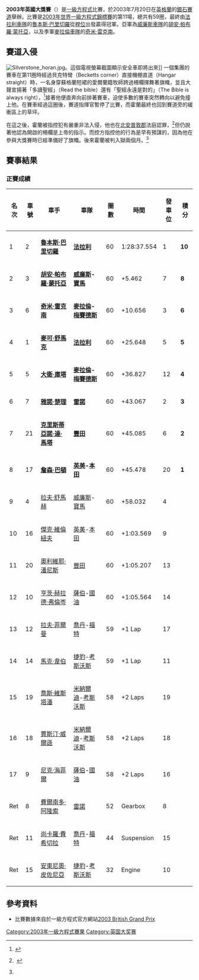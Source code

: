 {{coord|52|04|43|N|1|01|01|W|source:kolossus-nowiki|display=title}}
{{noteTA
|G1=F1
}}
{{Infobox Grand Prix race report
|Type          = F1
|Country       = United Kingdom
|Grand Prix    = 英國
|Date          = 7月20日
|Year          = 2003
|Image         = Circuit Silverstone.png
|Caption       = 2000年修改後的銀石賽道
|Race_No       = 11
|Season_No     = 16
|Official name = LVI {{link-en|富士達啤酒|Foster's Lager|Foster's}} [[英國大獎賽|British Grand Prix]]
|Location      = [[英格蘭|英格蘭]][[北安普敦郡|北安普敦郡]]與[[白金漢郡|白金漢郡]][[銀石|銀石]][[銀石賽道|銀石賽道]]
|Course        = 永久性賽道
|Course_mi     = 3.194
|Course_km     = 5.141
|Distance_laps = 60
|Distance_mi   = 191.640
|Distance_km   = 308.460
|Scheduled_laps = 60
|Scheduled_mi   = 191.603
|Scheduled_km   = 308.355
|Weather = 乾燥
|Pole_Driver = [[魯本斯·巴里切羅|魯本斯·巴里切羅]]
|Pole_Country = Brazil
|Pole_Team = [[法拉利車隊|法拉利]]
|Pole_Time = 1:21.209
|Fast_Driver = [[魯本斯·巴里切羅|魯本斯·巴里切羅]]
|Fast_Country = Brazil
|Fast_Team = [[法拉利車隊|法拉利]]
|Fast_Time = 1:22.236
|Fast_Lap = 38
|First_Driver = [[魯本斯·巴里切羅|魯本斯·巴里切羅]]
|First_Team = [[法拉利車隊|法拉利]]
|First_Country = Brazil
|Second_Driver = [[胡安·帕布羅·蒙托亞|胡安·帕布羅·蒙托亞]]
|Second_Team = [[威廉斯車隊|威廉斯]]-[[寶馬索伯車隊|寶馬]]
|Second_Country= Colombia
|Third_Driver = [[奇米·雷克南|奇米·雷克南]]
|Third_Team = [[麥拉倫車隊|麥拉倫]]-[[梅賽德斯車隊|梅賽德斯]]
|Third_Country = Finland
}}

'''2003年英國大獎賽'''（{{lang-en|2003 British Grand Prix}}）是[[一級方程式|一級方程式]]比賽，於2003年7月20日在[[英格蘭|英格蘭]]的[[銀石賽道|銀石賽道]]舉辦。比賽是[[2003年世界一級方程式錦標賽|2003年世界一級方程式錦標賽]]的第11場，總共有59圈，最終由[[法拉利車隊|法拉利車隊]]的[[魯本斯·巴里切羅|魯本斯·巴里切羅]]從[[桿位|桿位]]出發贏得冠軍。亞軍為[[威廉斯車隊|威廉斯車隊]]的[[胡安·帕布羅·蒙托亞|胡安·帕布羅·蒙托亞]]，以及季軍[[麥拉倫車隊|麥拉倫車隊]]的[[奇米·雷克南|奇米·雷克南]]。

==賽道入侵==
[[Image:Silverstone_horan.jpg|thumb]]。這個電視螢幕截圖顯示安全車即將出來]]
一個集團的賽車在第11圈時經過貝克特彎（Becketts corner）直接機棚直道（Hangar straight）時，一名身穿蘇格蘭短裙的愛爾蘭籍牧師{{link-en|尼爾·霍蘭|Neil Horan}}跨過柵欄揮舞著旗幟，並且大聲宣揚著「多讀聖經」（Read the bible）還有「聖經永遠是對的」（The Bible is always right），<ref name=NewSeekers>{{cite news |first= |last= |title=The new seekers |url=http://news.bbc.co.uk/2/hi/uk_news/magazine/3242953.stm |format= |publisher=BBC Sports |date=2003-11-05 |accessdate=26 August 2006 |archive-date=2016-08-17 |archive-url=https://web.archive.org/web/20160817050625/http://news.bbc.co.uk/2/hi/uk_news/magazine/3242953.stm |dead-url=no }}</ref>接著他便直奔向前排著賽車，迫使多數的賽車突然轉向以避免撞上他。在賽車經過這圈後，賽道指揮官暫停了比賽，而霍蘭最終也回到賽道旁的緩衝區上的草坪。

在這之後，霍蘭被指控犯有嚴重非法入侵，他也在[[北安普敦郡|北安普敦郡]]法庭認罪，<ref>{{cite news |first= |last= |title=Ex-priest admits Grand Prix invasion |url=http://news.bbc.co.uk/2/hi/uk_news/england/northamptonshire/3142515.stm |format= |publisher=BBC Sports |date=2003-08-11 |accessdate=26 August 2006 |archive-date=2014-04-29 |archive-url=https://web.archive.org/web/20140429051013/http://news.bbc.co.uk/2/hi/uk_news/england/northamptonshire/3142515.stm |dead-url=no }} </ref>但仍說著他認為開啟的柵欄是上帝的指示。而控方指控他的行為是早有預謀的，因為他在參與大獎賽時已經準備好了旗幟。後來霍蘭被判入獄兩個月。<ref name=NewSeekers/>

== 賽事結果 ==
===正賽成績===
{| class="wikitable" style="font-size: 95%;"
|-
! 名次!! 車號!! 車手!! 車隊!! 圈數 !! 時間 !! 發車位 !! 積分
|-
! 1
| 2
| {{flagicon|Brazil}} '''[[魯本斯·巴里切羅|魯本斯·巴里切羅]]'''
| '''[[法拉利車隊|法拉利]]'''
| 60
| 1:28:37.554
| 1
| '''10'''
|-
! 2
| 3
| {{flagicon|Colombia}} '''[[胡安·帕布羅·蒙托亞|胡安·帕布羅·蒙托亞]]'''
| '''[[威廉斯車隊|威廉斯]]-[[寶馬索伯車隊|寶馬]]'''
| 60
| +5.462 
| 7
| '''8'''
|-
! 3
| 6
| {{flagicon|Finland}} '''[[奇米·雷克南|奇米·雷克南]]'''
| '''[[麥拉倫車隊|麥拉倫]]-[[梅賽德斯車隊|梅賽德斯]]'''
| 60
| +10.656 
| 3
| '''6'''
|-
! 4
| 1
| {{flagicon|Germany}} '''[[麥可·舒馬克|麥可·舒馬克]]'''
| '''[[法拉利車隊|法拉利]]'''
| 60
| +25.648 
| 5
| '''5'''
|-
! 5
| 5
| {{flagicon|UK}} '''[[大衛·庫塔_(賽車手)|大衛·庫塔]]'''
| '''[[麥拉倫車隊|麥拉倫]]-[[梅賽德斯車隊|梅賽德斯]]'''
| 60
| +36.827 
| 12
| '''4'''
|-
! 6
| 7
| {{flagicon|Italy}} '''[[雅諾·楚理|雅諾·楚理]]'''
| '''[[雷諾車隊|雷諾]]'''
| 60
| +43.067 
| 2
| '''3'''
|-
! 7
| 21
| {{flagicon|Brazil}} '''[[克里斯蒂亞諾·達·馬塔|克里斯蒂亞諾·達·馬塔]]'''
| '''[[豐田車隊|豐田]]'''
| 60
| +45.085 
| 6
| '''2'''
|-
! 8
| 17
| {{flagicon|UK}} '''[[詹森·巴頓|詹森·巴頓]]'''
| '''[[英美車隊|英美]]-[[本田車隊|本田]]'''
| 60
| +45.478 
| 20
| '''1'''
|-
! 9
| 4
| {{flagicon|Germany}} [[拉夫·舒馬赫|拉夫·舒馬赫]]
| [[威廉斯車隊|威廉斯]]-[[寶馬索伯車隊|寶馬]]
| 60
| +58.032 
| 4
|  
|-
! 10
| 16
| {{flagicon|Canada}} [[傑克·維倫紐夫|傑克·維倫紐夫]]
| [[英美車隊|英美]]-[[本田車隊|本田]]
| 60
| +1:03.569 
| 9
|  
|-
! 11
| 20
| {{flagicon|France}} [[奧利維耶·潘尼斯|奧利維耶·潘尼斯]]
| [[豐田車隊|豐田]]
| 60
| +1:05.207 
| 13
|  
|-
! 12
| 10
| {{flagicon|Germany}} [[亨茨·赫拉德·弗倫岑|亨茨·赫拉德·弗倫岑]]
| [[薩伯車隊|薩伯]]-[[馬來西亞國家石油|國油]]
| 60
| +1:05.564 
| 14
|  
|-
! 13
| 12
| {{flagicon|Ireland}} [[拉夫·菲爾曼|拉夫·菲爾曼]]
| [[喬丹車隊|喬丹]]-[[福特汽車|福特]]
| 59
| +1 Lap
| 17
|  
|-
! 14
| 14
| {{flagicon|Australia}} [[馬克·韋伯|馬克·韋伯]]
| [[捷豹車隊|捷豹]]-[[考斯沃斯|考斯沃斯]]
| 59
| +1 Lap
| 11
|  
|-
! 15
| 19
| {{flagicon|Netherlands}} [[喬斯·維斯塔潘|喬斯·維斯塔潘]]
| [[米納爾迪車隊|米納爾迪]]-[[考斯沃斯|考斯沃斯]]
| 58
| +2 Laps
| 19
|  
|-
! 16
| 18
| {{flagicon|UK}} [[賈斯汀·威爾遜|賈斯汀·威爾遜]]
| [[米納爾迪車隊|米納爾迪]]-[[考斯沃斯|考斯沃斯]]
| 58
| +2 Laps
| 18
|  
|-
! 17
| 9
| {{flagicon|Germany}} [[尼克·海菲爾|尼克·海菲爾]]
| [[薩伯車隊|薩伯]]-[[馬來西亞國家石油|國油]]
| 58
| +2 Laps
| 16
|  
|-
! Ret
| 8
| {{flagicon|Spain}} [[費爾南多·阿隆索|費爾南多·阿隆索]]
| [[雷諾車隊|雷諾]]
| 52
| Gearbox
| 8
|  
|-
! Ret
| 11
| {{flagicon|Italy}} [[尚卡羅·費希切拉|尚卡羅·費希切拉]]
| [[喬丹車隊|喬丹]]-[[福特汽車|福特]]
| 44
| Suspension
| 15
|  
|-
! Ret
| 15
| {{flagicon|Brazil}} [[安東尼奧·皮佐尼亞|安東尼奧·皮佐尼亞]]
| [[捷豹車隊|捷豹]]-[[考斯沃斯|考斯沃斯]]
| 32
| Engine
| 10
|  
|}



==參考資料==
{{reflist}}
*比賽數據來自於一級方程式官方網站[http://www.formula1.com/results/season/2003/28/ 2003 British Grand Prix]{{Wayback|url=http://www.formula1.com/results/season/2003/28/ |date=20141226073620 }}





{{F1 race report
| Name_of_race            = [[英國大獎賽|英國大獎賽]] |
  Year_of_race            = 2003
| Previous_race_in_season = [[2003年法國大獎賽|2003年法國大獎賽]]
| Next_race_in_season     = [[2003年德國大獎賽|2003年德國大獎賽]]
| Previous_year's_race    = [[2002年英國大獎賽|2002年英國大獎賽]]
| Next_year's_race        = [[2004年英國大獎賽|2004年英國大獎賽]]
}}

{{F1GP 00-09}}

[[Category:2003年一級方程式賽果|Category:2003年一級方程式賽果]]
[[Category:英国大奖赛|Category:英国大奖赛]]